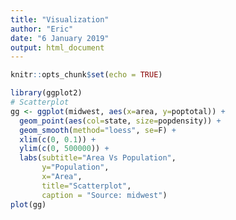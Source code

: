 ```yaml
---
title: "Visualization"
author: "Eric"
date: "6 January 2019"
output: html_document
---
```


```r
knitr::opts_chunk$set(echo = TRUE)
```
```r
library(ggplot2)
# Scatterplot
gg <- ggplot(midwest, aes(x=area, y=poptotal)) + 
  geom_point(aes(col=state, size=popdensity)) + 
  geom_smooth(method="loess", se=F) + 
  xlim(c(0, 0.1)) + 
  ylim(c(0, 500000)) + 
  labs(subtitle="Area Vs Population", 
       y="Population", 
       x="Area", 
       title="Scatterplot", 
       caption = "Source: midwest")
plot(gg)
```